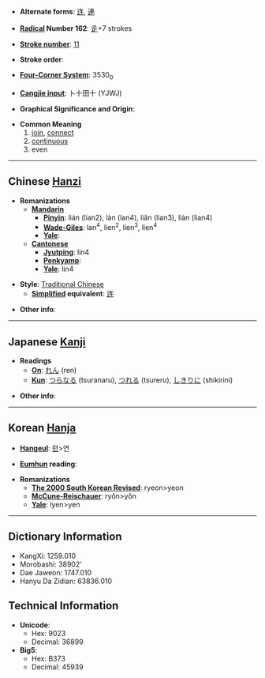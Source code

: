 * '''Alternate forms''': [[连]], [[連]]

* '''[[Wiktionary:Chinese radical index| Radical]] Number 162''': [[Wiktionary:Chinese radical index 辵|辵]]+7 strokes

* '''[[Wiktionary:Chinese total strokes index|Stroke number]]''': [[Wiktionary:Chinese total strokes index 11|11]]

* '''Stroke order''': 

* '''[[Wiktionary:Chinese four corner index|Four-Corner System]]''': 3530<sub>0</sub>

* '''[[Wiktionary:Chinese Cangjie index|Cangjie input]]''': 卜十田十 (YJWJ)

* '''Graphical Significance and Origin''': 

* '''Common Meaning'''
*# [[join]], [[connect]]
*# [[continuous]]
*# even


----

== Chinese [[Hanzi]] ==

* '''Romanizations'''
** '''[[Mandarin]]'''
*** '''[[Pinyin]]''': lián (lian2), làn (lan4), liǎn (lian3), liàn (lian4)
*** '''[[Wade-Giles]]''': lan<sup>4</sup>, lien<sup>2</sup>, lien<sup>3</sup>, lien<sup>4</sup>
*** '''[[Yale]]''': 
** '''[[Cantonese]]'''
*** '''[[Jyutping]]''': lin4
*** '''[[Penkyamp]]''': 
*** '''[[Yale]]''': lin4

* '''Style''': [[Traditional Chinese]] 
** '''[[Simplified Chinese|Simplified]] equivalent''': [[连]]

* '''Other info''': 

----

== Japanese [[Kanji]] ==

* '''Readings'''
** '''[[On]]''': [[れん]] (ren)
** '''[[Kun]]''': [[つらなる]] (tsuranaru), [[つれる]] (tsureru), [[しきりに]] (shikirini)

* '''Other info''':  

----

== Korean [[Hanja]] ==

* '''[[Hangeul]]''': [[련]]>연

* '''[[Eumhun]] reading''': 

* '''Romanizations'''
** '''[[The 2000 South Korean Revised Romanization|The 2000 South Korean Revised]]''': ryeon>yeon
** '''[[McCune-Reischauer]]''': ryŏn>yŏn
** '''[[Yale]]''': lyen>yen

----

== Dictionary Information ==

* KangXi: 1259.010
* Morobashi: 38902'
* Dae Jaweon: 1747.010
* Hanyu Da Zidian: 63836.010

== Technical Information ==

* '''Unicode''':
** Hex: 9023
** Decimal: 36899
* '''Big5''':
** Hex: B373
** Decimal: 45939